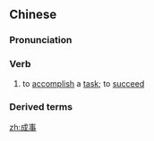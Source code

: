 ==Chinese==
{{zh-forms}}

===Pronunciation===
{{zh-pron
|m=chéngshì
|c=sing4 si6
|h=pfs=sṳ̀n-sṳ
|cat=v
}}

===Verb===
{{zh-verb}}

# {{lb|zh|literary}} to [[accomplish]] a [[task]]; to [[succeed]]

===Derived terms===
{{zh-der|成事不足，敗事有餘}}

[[zh:成事]]